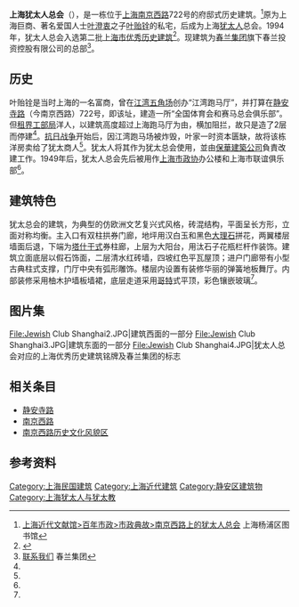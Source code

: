 {{Infobox Modern Building
|image             = Jewish Club Shanghai1.JPG
|caption           = 上海犹太人总会
|name              = 上海犹太人总会
|location_town     = [[上海市|上海市]][[静安区|静安区]][[南京西路_(上海市)|南京西路]]722号
|owner= [[春兰集团|春兰集团]]
|architect         = 
|client            = 
|construction_start_date= 
|completion_date   = 1911年
|cost              = 
|style             = 仿[[文艺复兴建筑|文艺复兴]]
}}

'''上海犹太人总会'''（'''{{Lang-en|Jewish Club}}'''），是一栋位于[[上海|上海]][[南京西路_(上海市)|南京西路]]722号的府邸式历史建筑。<ref name="ff">[http://www.yplib.org.cn/structure/jdsh/bnsz/dg_76364_1.htm 上海近代文献馆>百年市政>市政典故>南京西路上的犹太人总会] {{Wayback|url=http://www.yplib.org.cn/structure/jdsh/bnsz/dg_76364_1.htm |date=20110202105721 }} 上海杨浦区图书馆</ref>原为上海巨商、著名爱国人士[[叶澄衷|叶澄衷]]之子[[叶贻铨|叶贻铨]]的私宅，后成为上海[[犹太人|犹太人]]总会。1994年，犹太人总会入选第二批[[上海市优秀历史建筑|上海市优秀历史建筑]]<ref>{{Cite book|title=静安历史文化图录|last=龚德庆，张仁良主编|publisher=上海：[[同济大学出版社|同济大学出版社]]|year=2011.01|isbn=978-7-5608-4364-3|pages=276-278}}</ref>。现建筑为[[春兰集团|春兰集团]]旗下春兰投资控股有限公司的总部<ref name="ky">[http://www.chunlan.com/contact/contact.asp 联系我们] {{Wayback|url=http://www.chunlan.com/contact/contact.asp |date=20131219230210 }} 春兰集团</ref>。

== 历史 ==
叶贻铨是当时上海的一名富商，曾在[[江湾镇|江湾]][[五角场|五角场]]创办“江湾跑马厅”，并打算在[[静安寺路|静安寺路]]（今南京西路）722号，即该址，建造一所“全国体育会和赛马总会俱乐部”。但[[上海公共租界工部局|租界工部局]]洋人，以建筑高度超过上海跑马厅为由，横加阻拦，故只是造了2层而停建<ref name="ff"/>。[[抗日战争|抗日战争]]开始后，因江湾跑马场被炸毁，叶家一时资本匮缺，故将该栋洋房卖给了犹太商人<ref name="ff"/>。犹太人将其作为犹太总会使用，並由[[保華建業集團|保華建築公司]]負責改建工作。1949年后，犹太人总会先后被用作[[上海市政协|上海市政协]]办公楼和上海市联谊俱乐部<ref name="ff"/>。

== 建筑特色 ==
犹太总会的建筑，为典型的仿欧洲文艺复兴式风格，砖混结构，平面呈长方形，立面对称均衡。主入口有双柱拱券门廊，地坪用汉白玉和黑色[[大理石|大理石]]拼花，两翼楼层墙面后退，下端为[[塔什干式柱|塔什干式]]券柱廊，上层为大阳台，用汰石子花瓶栏杆作装饰。建筑立面底层以假石饰面，二层清水红砖墙，四坡红色平瓦屋顶；进户门廊带有小型古典柱式支撑，门厅中央有弧形雕饰。楼层内设置有装修华丽的弹簧地板舞厅。内部装修采用柚木护墙板墙裙，底层走道采用[[哥特|哥特]]式平顶，彩色镶嵌玻璃<ref name="ff"/>。

== 图片集 ==
<gallery>
File:Jewish Club Shanghai2.JPG|建筑西面的一部分
File:Jewish Club Shanghai3.JPG|建筑东面的一部分
File:Jewish Club Shanghai4.JPG|犹太人总会对应的上海优秀历史建筑铭牌及春兰集团的标志
</gallery>

== 相关条目 ==
*[[静安寺路_(上海)|静安寺路]]
*[[南京西路_(上海市)|南京西路]]
*[[南京西路历史文化风貌区|南京西路历史文化风貌区]]

== 参考资料 ==
<references />

{{上海租界时期总会建筑}}
{{上海市第二批优秀历史建筑}}

[[Category:上海民国建筑|Category:上海民国建筑]]
[[Category:上海近代建筑|Category:上海近代建筑]]
[[Category:静安区建筑物|Category:静安区建筑物]]
[[Category:上海犹太人与犹太教|Category:上海犹太人与犹太教]]